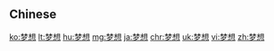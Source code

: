 {{also|夢想}}
==Chinese==
{{zh-see|夢想}}

[[ko:梦想]]
[[lt:梦想]]
[[hu:梦想]]
[[mg:梦想]]
[[ja:梦想]]
[[chr:梦想]]
[[uk:梦想]]
[[vi:梦想]]
[[zh:梦想]]